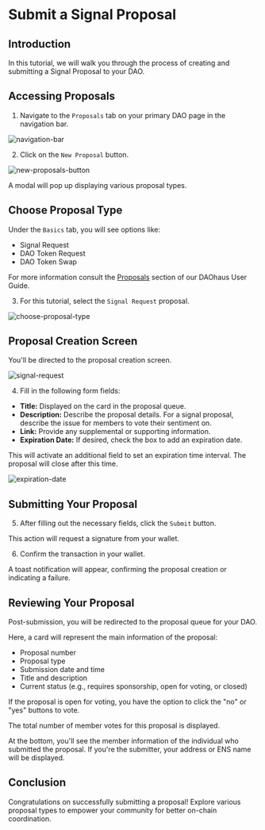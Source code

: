 # Submit a Signal Proposal

## Introduction

In this tutorial, we will walk you through the process of creating and submitting a Signal Proposal to your DAO.

## Accessing Proposals

1. Navigate to the `Proposals` tab on your primary DAO page in the navigation bar.

![navigation-bar](https://github.com/HausDAO/monorepo/assets/522182/0e3696c9-a5de-469d-8e14-39a776016732)

2. Click on the `New Proposal` button.

![new-proposals-button](https://github.com/HausDAO/monorepo/assets/522182/396e72a0-cd74-4b94-a545-324564733938)

A modal will pop up displaying various proposal types.

## Choose Proposal Type

Under the `Basics` tab, you will see options like:

- Signal Request
- DAO Token Request
- DAO Token Swap

For more information consult the [Proposals](/admin/proposals) section of our DAOhaus User Guide.

3. For this tutorial, select the `Signal Request` proposal.

![choose-proposal-type](https://github.com/HausDAO/monorepo/assets/522182/7f82b85f-4967-4643-a0c6-9cf480a1c71f)

## Proposal Creation Screen

You'll be directed to the proposal creation screen.

![signal-request](https://github.com/HausDAO/monorepo/assets/522182/5e2aa957-cfb4-448d-8d4d-bc4c96490291)

4. Fill in the following form fields:

- **Title:** Displayed on the card in the proposal queue.
- **Description:** Describe the proposal details. For a signal proposal, describe the issue for members to vote their sentiment on.
- **Link:** Provide any supplemental or supporting information.
- **Expiration Date:** If desired, check the box to add an expiration date.

This will activate an additional field to set an expiration time interval. The proposal will close after this time.

![expiration-date](https://github.com/HausDAO/monorepo/assets/522182/ac11013c-2d78-4e06-9672-520beed909b4)

## Submitting Your Proposal

5. After filling out the necessary fields, click the `Submit` button.

This action will request a signature from your wallet.

6. Confirm the transaction in your wallet.

A toast notification will appear, confirming the proposal creation or indicating a failure.

## Reviewing Your Proposal

Post-submission, you will be redirected to the proposal queue for your DAO.

Here, a card will represent the main information of the proposal:

- Proposal number
- Proposal type
- Submission date and time
- Title and description
- Current status (e.g., requires sponsorship, open for voting, or closed)

If the proposal is open for voting, you have the option to click the "no" or "yes" buttons to vote.

The total number of member votes for this proposal is displayed.

At the bottom, you'll see the member information of the individual who submitted the proposal. If you're the submitter, your address or ENS name will be displayed.

## Conclusion

Congratulations on successfully submitting a proposal! Explore various proposal types to empower your community for better on-chain coordination.
